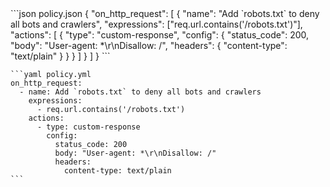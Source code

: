   <CodeGroup>
    ```json policy.json
    {
      "on_http_request": [
        {
          "name": "Add `robots.txt` to deny all bots and crawlers",
          "expressions": ["req.url.contains('/robots.txt')"],
          "actions": [
            {
              "type": "custom-response",
              "config": {
                "status_code": 200,
                "body": "User-agent: *\r\nDisallow: /",
                "headers": {
                  "content-type": "text/plain"
                }
              }
            }
          ]
        }
      ]
    }
    ```

    ```yaml policy.yml
    on_http_request:
      - name: Add `robots.txt` to deny all bots and crawlers
        expressions:
          - req.url.contains('/robots.txt')
        actions:
          - type: custom-response
            config:
              status_code: 200
              body: "User-agent: *\r\nDisallow: /"
              headers:
                content-type: text/plain
    ```
  </CodeGroup>